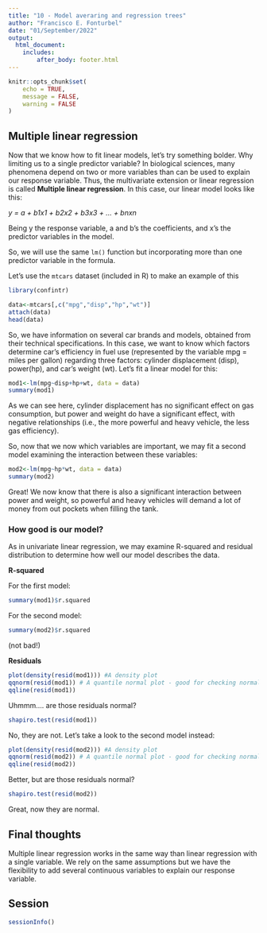 ```yaml
---
title: "10 - Model averaring and regression trees"
author: "Francisco E. Fonturbel"
date: "01/September/2022"
output: 
  html_document:
    includes:
        after_body: footer.html
---
```


```r
knitr::opts_chunk$set(
	echo = TRUE,
	message = FALSE,
	warning = FALSE
)
```

## Multiple linear regression

Now that we know how to fit linear models, let's try something bolder. Why limiting us to a single predictor variable? In biological sciences, many phenomena depend on two or more variables than can be used to explain our response variable. Thus, the multivariate extension or linear regression is called **Multiple linear regression**. In this case, our linear model looks like this:

_y = a + b1x1 + b2x2 + b3x3 + ... + bnxn_

Being y the response variable, a and b's the coefficients, and x's the predictor variables in the model.

So, we will use the same `lm()` function but incorporating more than one predictor variable in the formula.

Let's use the `mtcars` dataset (included in R) to make an example of this

```r
library(confintr)

data<-mtcars[,c("mpg","disp","hp","wt")]
attach(data)
head(data)
```

So, we have information on several car brands and models, obtained from their technical specifications. In this case, we want to know which factors determine car's efficiency in fuel use (represented by the variable mpg = miles per gallon) regarding three factors: cylinder displacement (disp), power(hp), and car's weight (wt). Let's fit a linear model for this:

```r
mod1<-lm(mpg~disp+hp+wt, data = data)
summary(mod1)
```

As we can see here, cylinder displacement has no significant effect on gas consumption, but power and weight do have a significant effect, with negative relationships (i.e., the more powerful and heavy vehicle, the less gas efficiency).

So, now that we now which variables are important, we may fit a second model examining the interaction between these variables:

```r
mod2<-lm(mpg~hp*wt, data = data)
summary(mod2)
```

Great! We now know that there is also a significant interaction between power and weight, so powerful and heavy vehicles will demand a lot of money from out pockets when filling the tank.

### How good is our model?

As in univariate linear regression, we may examine R-squared and residual distribution to determine how well our model describes the data.

**R-squared**

For the first model: 
```r
summary(mod1)$r.squared
```

For the second model: 
```r
summary(mod2)$r.squared
```

(not bad!)

**Residuals**

```r
plot(density(resid(mod1))) #A density plot
qqnorm(resid(mod1)) # A quantile normal plot - good for checking normality
qqline(resid(mod1))
```

Uhmmm.... are those residuals normal?

```r
shapiro.test(resid(mod1))
```

No, they are not. Let's take a look to the second model instead:

```r
plot(density(resid(mod2))) #A density plot
qqnorm(resid(mod2)) # A quantile normal plot - good for checking normality
qqline(resid(mod2))
```

Better, but are those residuals normal?

```r
shapiro.test(resid(mod2))
```

Great, now they are normal.


## Final thoughts

Multiple linear regression works in the same way than linear regression with a single variable. We rely on the same assumptions but we have the flexibility to add several continuous variables to explain our response variable.


## Session

```r
sessionInfo()
```